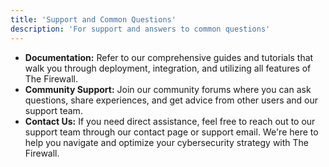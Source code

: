 ```yaml
---
title: 'Support and Common Questions'
description: 'For support and answers to common questions'
---
```



- **Documentation:** Refer to our comprehensive guides and tutorials that walk you through deployment, integration, and utilizing all features of The Firewall.
- **Community Support:** Join our community forums where you can ask questions, share experiences, and get advice from other users and our support team.
- **Contact Us:** If you need direct assistance, feel free to reach out to our support team through our contact page or support email. We're here to help you navigate and optimize your cybersecurity strategy with The Firewall.
